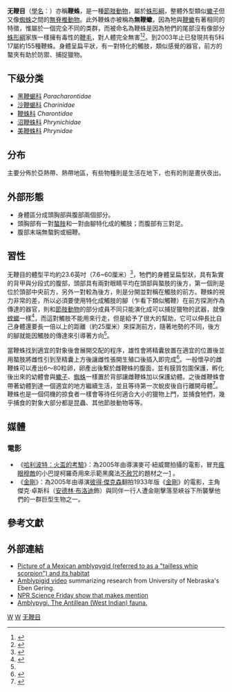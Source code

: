 {{Automatic Taxobox
| taxon = Amblypygi
| authority = [[Tord_Tamerlan_Teodor_Thorell|Thorell]], 1883
| fossil_range = {{Fossil range|315|0}}晚石炭世至現代
| image = Damon diadema 001 L.D.jpg
| image_caption = ''Damon diadema''
}}

'''无鞭目'''（[[學名|學名]]：{{lang|la|'''Amblypygi'''}}）亦稱'''鞭蛛'''，是一種[[節肢動物|節肢動物]]，屬於[[蛛形綱|蛛形綱]]，整體外型類似[[蠍子|蠍子]]但又像[[蜘蛛|蜘蛛]]之間的[[無脊椎動物|無脊椎動物]]。此外鞭蛛亦被稱為'''無鞭蠍'''，因為牠與[[有鞭目|鞭蠍]]有著相同的特徵，惟屬於一個完全不同的类群，而被命名為鞭蛛是因為牠們的尾部沒有像部分[[蛛形綱|蛛形綱]]家族一樣擁有毒性的[[鞭毛|鞭毛]]，對人體完全無害<ref>{{cite encyclopedia |year=2002 |title=Pedipalpi |page=1906 |encyclopedia=The international wildlife encyclopedia |volume=1 |edition=3 |url=http://books.google.com/books?id=KxhAmXPvczsC&pg=PA1906 |accessdate=2011-10-29 |publisher=Marshall Cavendish |location=Tarrytown, NY |isbn=0-7614-7267-3 |archive-date=2016-05-29 |archive-url=https://web.archive.org/web/20160529133252/https://books.google.com/books?id=KxhAmXPvczsC&pg=PA1906 |dead-url=no }}</ref><ref>{{cite journal |last1=Takashima |first1=Haruo |year=1950 |title=Notes on Amblypygi Found in Territories Adjacent to Japan |url=https://archive.org/details/sim_pacific-science_1950-10_4_4/page/336 |journal=Pacific Science |volume=4 |issue=4 |pages=336–338 |issn=0030-8870 |id={{hdl|10125/9019}} |accessdate=2011-10-29 }}</ref>。到2003年止已發現共有5科17屬約155種鞭蛛。身體呈扁平狀，有一對特化的觸肢，類似感覺的器官，前方的螯夾有助於防禦、捕捉獵物。

==下级分类==
* [[黑鞭蝎科|黑鞭蝎科]] ''Paracharontidae''
* [[沙鞭蝎科|沙鞭蝎科]] ''Charinidae''
* [[鞭蛛科|鞭蛛科]] ''Charontidae''
* [[沼鞭蛛科|沼鞭蛛科]] ''Phrynichidae''
* [[美鞭蛛科|美鞭蛛科]] ''Phrynidae''

==分布== 
主要分佈於亞熱帶、熱帶地區，有些物種則是生活在地下，也有的則是晝伏夜出。

==外部形態== 
*身體區分成頭胸部與腹部兩個部分。
*頭胸部有一對[[螯肢|螯肢]]和一對由腳特化成的觸肢；而腹部有三對足。
*腹部末端無螯鉤或細鞭。

==習性== 
无鞭目的體型平均約23.6英吋（7.6~60厘米）<ref>{{Cite web |url=http://www.amazon.com/Whip-Spiders-Morphology-Systematics-Chelicerata/dp/8788757463 |title=存档副本 |access-date=2014-04-04 |archive-date=2020-06-11 |archive-url=https://web.archive.org/web/20200611043435/https://www.amazon.com/Whip-Spiders-Morphology-Systematics-Chelicerata/dp/8788757463 |dead-url=no }}</ref>，牠們的身體呈扁型狀，具有紮實的背甲與分段式的腹部，頭部具有兩對眼睛平均在頭部與螯肢的後方，第一個則是位於頭部中央前方，另外一對較為後方，則是分開並對稱在觸肢的前方。鞭蛛的視力非常的差，所以必須要使用特化成觸肢的腳（乍看下類似觸鞭）在前方探測作為傳達的器官，則和[[節肢動物|節肢動物]]的部分成員不同只能演化成可以捕捉獵物的武器，就像[[螳螂|螳螂]]一樣<ref name=IZ>{{cite book |author=Robert D. Barnes |year=1982 |title= Invertebrate Zoology |publisher=[[Holt-Saunders_International|Holt-Saunders International]] |location= Philadelphia, PA |pages= 617–619|isbn= 0-03-056747-5}}</ref>，而這對觸肢不能用來行走，但是給予了很大的幫助，它可以伸長比自己身體還要長一倍以上的距離（約25厘米）來探測前方，隨著地勢的不同，後方的腳就能因觸肢的傳達來引導著方向<ref name=IZ/>。

當鞭蛛找到適宜的對象後會展開交配的程序，雄性會將精囊放置在適宜的位置後並用螯肢將雌性引到至精囊上方後讓雌性張開生殖口後插入即完成<ref>{{Cite journal |author=Peter Weygoldt |year=1999 |title=Spermatophores and the evolution of female genitalia in whip spiders (Chelicerata, Amblypygi) |journal=[[Journal_of_Arachnology|Journal of Arachnology]] |volume=27 |issue=1 |pages=103–116 |url=http://www.americanarachnology.org/JoA_Congress/JoA_v27_n1/arac_27_01_0103.pdf |format=[[Portable_Document_Format|PDF]] |access-date=2014-04-04 |archive-date=2008-05-17 |archive-url=https://web.archive.org/web/20080517002449/http://www.americanarachnology.org/JoA_Congress/JoA_v27_n1/arac_27_01_0103.pdf |dead-url=no }}</ref>。一般懷孕的雌鞭蛛可以產出6～80粒卵，卵產出後繫於雌鞭蛛的腹面，並有膜質包圍保護，孵化後出來的幼體會與[[蠍子|蠍子]]、[[蜘蛛|蜘蛛]]一樣置於背部讓雌鞭蛛加以保護幼體。之後雌鞭蛛會帶著幼體到達一個適宜的地方繼續生活，並且等待第一次蛻皮後自行離開母體<ref>{{cite web | author= Jeanna Bryner | date= March 19, 2007 | title= Creepy: Spiders Love to Snuggle | work= LiveScience | url= http://www.livescience.com/animalworld/070319_sweet_spiders.html | archiveurl= https://web.archive.org/web/20080725003707/http://www.livescience.com/animalworld/070319_sweet_spiders.html | archivedate=2008-07-25| deadurl= yes }}</ref>。鞭蛛也是一個伺機的掠食者一樣會等待任何適合大小的獵物上門，並捕食牠們，幾乎捕食的對象大部分都是昆蟲、其他節肢動物等等。

==媒體== 
===電影===
*《[[哈利波特：火盃的考驗_(電影)|哈利波特：火盃的考驗]]》：為2005年由導演麥可·紐威爾拍攝的電影，冒充[[瘋眼穆敵|瘋眼穆敵]]的小巴提柯羅奇用來示範黑魔法[[不赦咒|不赦咒]]的題材之一[http://rhaimi.com/2013/12/18/unforgivably-cursed/] {{Wayback|url=http://rhaimi.com/2013/12/18/unforgivably-cursed/ |date=20140407095057 }}。
*《[[金剛_(2005年電影)|金剛]]》：為2005年由導演[[彼得·傑克森|彼得·傑克森]]翻拍1933年版《[[金剛_(1933年電影)|金剛]]》的電影，主角傑克·卓斯科（[[安德林·布洛迪|安德林·布洛迪]]飾）與同伴一行人遭金剛擊落至峽谷下所襲擊他們的一群巨型生物之一。

== 參考文獻==
{{reflist}}

== 外部連結 ==
*[http://johnbokma.com/mexit/2005/10/01/ Picture of a Mexican amblypygid (referred to as a "tailless whip scorpion") and its habitat] {{Wayback|url=http://johnbokma.com/mexit/2005/10/01/ |date=20200702195214 }}
*[https://web.archive.org/web/20120829192507/http://www.thewildclassroom.com/biomes/speciesprofile/species/amblypigid.html Amblypigid video] summarizing research from University of Nebraska's Eben Gering.
*[http://cache.libsyn.com/sciencefriday/scifri-2007031624.mp3 NPR Science Friday show that makes mention]{{dead link|date=2018年4月 |bot=InternetArchiveBot |fix-attempted=yes }}
*[https://web.archive.org/web/20081202232456/http://knol.google.com/k/luis-f-de-armas/amblypygi-the-antillean-west-indian/kbg2jg4ueep9/8 Amblypygi. The Antillean (West Indian) fauna.]
{{Commonscat|Amblypygi}}
{{蛛形綱}}

{{taxonbar}}
[[Category:_1883年描述的分类群|W]]
[[Category:蛛形綱|W]]
[[Category:无鞭目|]]